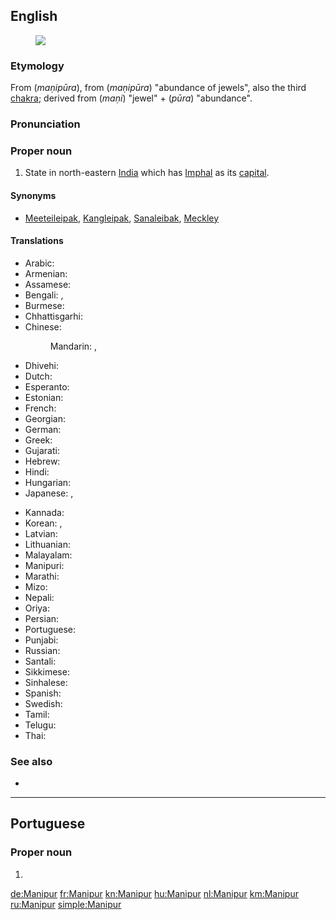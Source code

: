 ==English==
{{wikipedia}}
[[Image:Manipur in India (disputed hatched).svg|thumb|]]

===Etymology===
From {{der|en|hi|मणिपूर}} (''maṇipūra''), from {{der|en|sa|मणिपूर}} (''maṇipūra'') "abundance of jewels", also the third [[chakra]]; derived from {{m|sa|मणि}} (''maṇi'') "jewel" + {{m|sa|पूर}} (''pūra'') "abundance".
===Pronunciation===
{{IPA|/ˌmənɪpʊɹ/|lang=en}}
===Proper noun===
{{en-proper noun}}

# State in north-eastern [[India]] which has [[Imphal]] as its [[capital]].
====Synonyms====
*{{q|historic names}} [[Meeteileipak]], [[Kangleipak ]], [[Sanaleibak]], [[Meckley]]
====Translations====
{{trans-top|Manipur, India}}
* Arabic: {{t|ar|مَانِيبُور|m|tr=manibūr}}
* Armenian: {{t|hy|Մանիպուր}}
* Assamese: {{t|as|মণিপুৰ|sc=Beng|tr=maṇipur}}
* Bengali: {{t|bn|মিণপুর|tr=miṇapur|sc=Beng}}, {{t|bn|মণিপুর|sc=Beng|tr=maṇipur}}
* Burmese: {{t|my|မဏိပူရ|sc=Mymr}}
* Chhattisgarhi: {{t-needed|hne}}
* Chinese:
*: Mandarin: {{t|cmn|曼尼普爾邦|tr=Běndìzhìlǐ|sc=Hani}}, {{t|cmn|曼尼普尔邦|tr=Mànnípǔ'ěr-bāng|sc=Hani}}
* Dhivehi: {{t|dv|މަނިޕޫރު|sc=Thaa}}
* Dutch: {{t+|nl|Manipur}}
* Esperanto: {{t|eo|Manipuro}}
* Estonian: {{t|et|Manipur}}
* French: {{t+|fr|Manipur}}
* Georgian: {{t|ka|მანიპური}}
* German: {{t+|de|Manipur}}
* Greek: {{t+|el|Μανιπούρ}}
* Gujarati: {{t|gu|મણિપુર|sc=Gujr|tr=maṇipur}}
* Hebrew: {{t|he|מאניפור}}
* Hindi: {{t+|hi|मणिपूर|tr=maṇipūr}}
* Hungarian: {{t+|hu|Manipur}}
* Japanese: {{t|ja|マニプル州|tr=Manipuru-shū}}, {{t|ja|マニプル|tr=Manipuru}}
{{trans-mid}}
* Kannada: {{t+|kn|ಮಣಿಪುರ|sc=Knda}}
* Korean: {{t|ko|마니푸르 주|tr=Manipureu ju|sc=Hang}}, {{t|ko|마니푸르|tr=Manipureu|sc=Hang}}
* Latvian: {{t|lv|Manipura}}
* Lithuanian: {{t|lt|Manipuras}}
* Malayalam: {{t|ml|മണിപ്പൂർ|sc=Mlym}}
* Manipuri: {{t|mni|মণিপুর|tr=maṇipur|sc=Beng}}
* Marathi: {{t|mr|मणिपूर|sc=Deva|tr=maṇipūr}}
* Mizo: {{t-needed|lus}}
* Nepali: {{t|ne|मणिपुर}}
* Oriya: {{t|or|ମଣିପୁର|tr=maṇipur|sc=Orya}}
* Persian: {{t|fa|مانی‌پور}}
* Portuguese: {{t|pt|Manipur|m}}
* Punjabi: {{t|pa|ਮਨੀਪੁਰ|tr=manīpur|sc=Guru}}
* Russian: {{t+|ru|Манипу́р|m}}
* Santali: {{t-needed|sat}}
* Sikkimese: {{t-needed|sip}}
* Sinhalese: {{t-needed|si}}
* Spanish: {{t|es|Manipur}}
* Swedish: {{t|sv|Manipur}}
* Tamil: {{t+|ta|மணிப்பூர்|sc=Taml}}
* Telugu: {{t+|te|మణిపూర్}}
* Thai: {{t|th|รัฐมณีปุระ|tr=rát máneebpùrá}}
{{trans-bottom}}

===See also===
* {{list:states of India/en}}

----

==Portuguese==

===Proper noun===
{{pt-proper noun|m}}

# {{place|pt|state|in northeastern|c/India|t1=Manipur}}

[[de:Manipur]]
[[fr:Manipur]]
[[kn:Manipur]]
[[hu:Manipur]]
[[nl:Manipur]]
[[km:Manipur]]
[[ru:Manipur]]
[[simple:Manipur]]